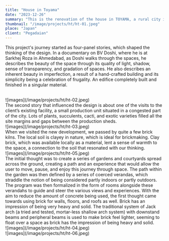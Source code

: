 ```yaml
---
title: "House in Toyama"
date: "2023-12-26"
summary: "This is the renovation of the house in TOYAMA, a rural city in Hokuriku, JAPAN. The owner, who lives in Tokyo, decided to use this vacant house as a vacation home and vacation rental."
thumbnail: "/image/projects/ht/ht-01.jpeg"
place: "Japan"
client: "Pegadaian"
---
```


This project's journey started as four-panel stories, which shaped the thinking of the design. In a documentary on BV Doshi, where he is at Sarkhej Roza in Ahmedabad, as Doshi walks through the spaces, he describes the beauty of the space through its quality of light, shadow, sense of transparency, and gradation of spaces. He also describes an inherent beauty in imperfection, a result of a hand-crafted building and its simplicity being a celebration of frugality. An edifice completely built and finished in a singular material.

<br />
![images](/image/projects/ht/ht-02.jpeg)
<br />
The second story that influenced the design is about one of the visits to the client’s
existing facility, a small production unit situated in a congested part of the city.
Lots of plants, succulents, cacti, and exotic varieties filled all the site margins
and gaps between the production sheds.
<br />
![images](/image/projects/ht/ht-03.jpeg)
<br />
When we visited the new development, we passed by quite a few brick kilns. The local
soil is clayey in nature, which is ideal for brickmaking. Clay brick, which was available
locally as a material, lent a sense of warmth to the space, a connection to the soil
that resonated with our thinking.
<br />
![images](/image/projects/ht/ht-05.jpeg)
<br />
The initial thought was to create a series of gardens and courtyards spread across
the ground, creating a path and an experience that would allow the user to move,
pause, and enjoy this journey through space. The path within the garden was then
defined by a series of coerced verandas, which straddle the notion of being considered
partly indoors or partly outdoors.
<br />
The program was then formalized in the form of rooms alongside these verandahs to
guide and steer the various views and experiences. With the aim to reduce the amount
of concrete being used, the first thought came towards using brick for walls, floors,
and roofs as well. Brick has an impression of being very heavy and solid. The traditional
system of Jack arch (a tried and tested, mortar-less shallow arch system) with downstand
beams and peripheral beams is used to make brick feel lighter, seeming to float over
a space as brick has the impression of being heavy and solid.
<br />
![images](/image/projects/ht/ht-04.jpeg)
<br />
![images](/image/projects/ht/ht-06.jpeg)
